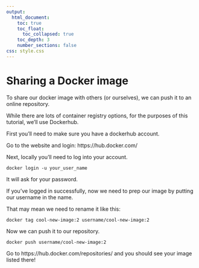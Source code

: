 ```yaml
---
output:
  html_document:
    toc: true
    toc_float:
      toc_collapsed: true
    toc_depth: 3
    number_sections: false
css: style.css
---
```

# Sharing a Docker image


To share our docker image with others (or ourselves), we can push it to an online repository.

While there are lots of container registry options, for the purposes of this tutorial, we'll use Dockerhub.

First you'll need to make sure you have a dockerhub account.

Go to the website and login: https://hub.docker.com/

Next, locally you'll need to log into your account.

```
docker login -u your_user_name
```

It will ask for your password.

If you've logged in successfully, now we need to prep our image by putting our username in the name.

That may mean we need to rename it like this:
```
docker tag cool-new-image:2 username/cool-new-image:2
```

Now we can push it to our repository.
```
docker push username/cool-new-image:2
```

Go to https://hub.docker.com/repositories/ and you should see your image listed there!
